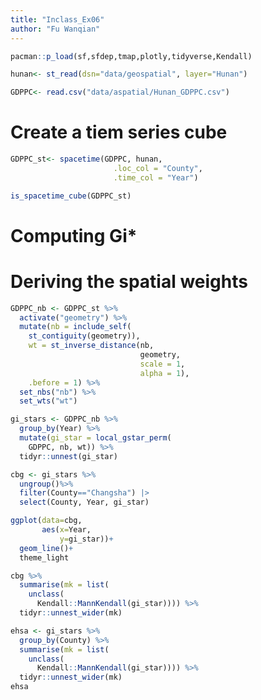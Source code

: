 ```yaml
---
title: "Inclass_Ex06"
author: "Fu Wanqian"
---
```


```r
pacman::p_load(sf,sfdep,tmap,plotly,tidyverse,Kendall)
```

```r
hunan<- st_read(dsn="data/geospatial", layer="Hunan")
```

```r
GDPPC<- read.csv("data/aspatial/Hunan_GDPPC.csv")
```

# Create a tiem series cube

```r
GDPPC_st<- spacetime(GDPPC, hunan,
                       .loc_col = "County",
                       .time_col = "Year")

is_spacetime_cube(GDPPC_st)
```

# Computing Gi\*

# Deriving the spatial weights

```r
GDPPC_nb <- GDPPC_st %>%
  activate("geometry") %>%
  mutate(nb = include_self(
    st_contiguity(geometry)),
    wt = st_inverse_distance(nb,
                             geometry,
                             scale = 1,
                             alpha = 1),
    .before = 1) %>%
  set_nbs("nb") %>%
  set_wts("wt")
```

```r
gi_stars <- GDPPC_nb %>%
  group_by(Year) %>%
  mutate(gi_star = local_gstar_perm(
    GDPPC, nb, wt)) %>%
  tidyr::unnest(gi_star)
```

```r
cbg <- gi_stars %>%
  ungroup()%>%
  filter(County=="Changsha") |>
  select(County, Year, gi_star)
```

```r
ggplot(data=cbg,
       aes(x=Year,
           y=gi_star))+
  geom_line()+
  theme_light
```

```r
cbg %>%
  summarise(mk = list(
    unclass(
      Kendall::MannKendall(gi_star)))) %>%
  tidyr::unnest_wider(mk)
```

```r
ehsa <- gi_stars %>%
  group_by(County) %>%
  summarise(mk = list(
    unclass(
      Kendall::MannKendall(gi_star)))) %>%
  tidyr::unnest_wider(mk)
ehsa
```
